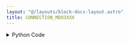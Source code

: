 ```yaml
---
layout: "@/layouts/block-docs-layout.astro"
title: CONNECTION_MDO3XXX
---
```



<PythonDocsDisplay docstring={docstring} />
<AppDisplay app={app} />

<details>
<summary>Python Code</summary>
```python
from flojoy import VisaDevice, flojoy, DataContainer
from flojoy.connection_manager import DeviceConnectionManager
from typing import Optional
from flojoy.instruments.tektronix.MDO30xx import TektronixMDO30xx
from usb.core import USBError


@flojoy()
def CONNECTION_MDO3XXX(
    device: VisaDevice,
    num_channels: int = 4,
    default: Optional[DataContainer] = None,
) -> Optional[DataContainer]:
    """The CONNECTION_MDO3XXX node connects Flojoy to a MDO3XXX oscilloscope.

    The connection is made with the VISA address in the Flojoy UI.

    This node should also work with compatible Tektronix scopes (untested):
    MDO4xxx, MSO4xxx, and DPO4xxx.

    Parameters
    ----------
    device: VisaDevice
        The VISA address to connect to.
    num_channels: int
        The number of channels on the instrument that are currently in use.

    Returns
    -------
    DataContainer
        Optional: None
    """

    try:
        tek = TektronixMDO30xx(
            "MDO30xx",
            device.get_id(),
            visalib="@py",
            device_clear=False,
            number_of_channels=num_channels,
        )
    except USBError as err:
        raise Exception(
            "USB port error. Trying unplugging+replugging the port."
        ) from err

    DeviceConnectionManager.register_connection(device, tek)

    return None

```
[Find this Flojoy Block on GitHub](https://github.com/flojoy-ai/blocks/blob/main/blocks/IO/INSTRUMENTS/OSCILLOSCOPES/TEKTRONIX/MDO3XXX/BASIC/CONNECTION_MDO3XXX/CONNECTION_MDO3XXX.py)
</details>


## Example

